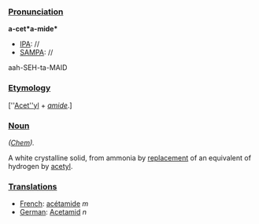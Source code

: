 ===[[Pronunciation]]===

'''a-cet*a-mide*'''
*[[IPA]]: //
*[[SAMPA]]: //
aah-SEH-ta-MAID
===[[Etymology]]===

[''[[acetyl|Acet''yl]] + [[amide|''amide'']].]
===[[Noun]]===

''([[Chem (subject)|Chem]]).''

A white crystalline solid, from ammonia by [[replacement]] of an equivalent of hydrogen by [[acetyl]].
===[[Translations]]===

*[[French]]: [[acétamide]] ''m''
*[[German]]: [[Acetamid]] ''n''